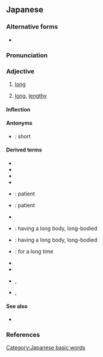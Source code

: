 ==Japanese==
{{ja-kanjitab|なが|yomi=kun}}

===Alternative forms===
* {{l|ja|永い}}

===Pronunciation===
{{ja-pron|yomi=k|ながい|acc=2|acc_ref=NHK}}
{{ja-ojad}}

===Adjective===
{{ja-adj|infl=i|ながい}}

# [[long]]
#: {{ja-usex|'''長い'''ファイル名|'''ながい''' ファイルめい|long file name}}
#: {{ja-usex|'''長い'''糸|'''ながい''' いと|long string}}
# {{lb|ja|time}} [[long]], [[lengthy]]
#: {{ja-usex|'''長い'''間|'''ながい''' あいだ|long interval}}

====Inflection====
{{ja-i|なが}}

====Antonyms====
* {{sense|long}} {{ja-r|短い|みじかい}}: short

====Derived terms====
{{der-top3}}
* {{ja-r|ひょろ長い|ひょろながい}}
* {{ja-r|尻が長い|しり が ながい}}
* {{ja-r|待つ身は長い|まつみ は ながい}}
* {{ja-r|息の長い|いき の ながい}}
* {{ja-r|気が長い|き が ながい}}: patient
* {{ja-r|気の長い|き の ながい}}: patient
{{der-mid3}}
* {{ja-r|細%長い|ほそ%ながい}}
* {{ja-r|胴が長い|どう が ながい}}: having a long body, long-bodied
* {{ja-r|胴の長い|どう の ながい}}: having a long body, long-bodied
* {{ja-r|長い事|ながい こと}}: for a long time
{{der-mid3}}
* {{ja-r|長い目|ながい め}}
* {{ja-r|長い目で見る|ながい め で みる}}
* {{ja-r|長い茎の有る|ながいくきのある}}, {{ja-r|長い茎のある|ながいくきのある}}
* {{ja-r|長%椅%子|なが%い%す}}, {{ja-r|長いす|ながいす}}
{{der-bottom}}

====See also====
* {{ja-r|長さ|gloss=[[length]]|ながさ}}

===References===
<references/>

[[Category:Japanese basic words]]